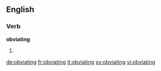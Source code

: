 ==English==

===Verb===
'''obviating'''

# {{present participle of|obviate}}

[[de:obviating]]
[[fr:obviating]]
[[it:obviating]]
[[sv:obviating]]
[[vi:obviating]]